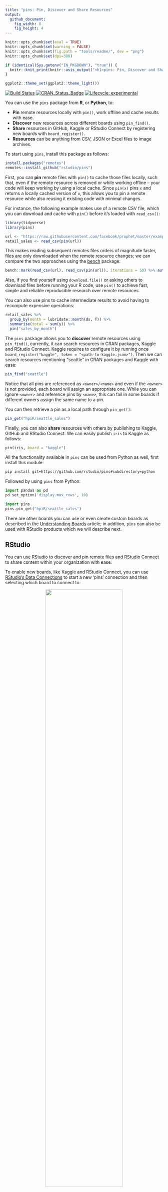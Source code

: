 ```yaml
---
title: "pins: Pin, Discover and Share Resources"
output:
  github_document:
    fig_width: 8
    fig_height: 4
---
```


```r
knitr::opts_chunk$set(eval = TRUE)
knitr::opts_chunk$set(warning = FALSE)
knitr::opts_chunk$set(fig.path = "tools/readme/", dev = "png")
knitr::opts_chunk$set(dpi=300)

if (identical(Sys.getenv("IN_PKGDOWN"), "true")) {
  knitr::knit_print(knitr::asis_output("<h1>pins: Pin, Discover and Share Resources</h1>"))
}

ggplot2::theme_set(ggplot2::theme_light())
```

[![Build Status](https://travis-ci.org/rstudio/pins.svg?branch=master)](https://travis-ci.org/rstudio/pins)
[![CRAN_Status_Badge](https://www.r-pkg.org/badges/version/pins)](https://cran.r-project.org/package=pins)
[![Lifecycle: experimental](https://img.shields.io/badge/lifecycle-maturing-blue.svg)](https://www.tidyverse.org/lifecycle/#maturing)

You can use the `pins` package from **R**, or **Python**, to:

- **Pin** remote resources locally with `pin()`, work offline and cache results with ease.
- **Discover** new resources across different boards using `pin_find()`.
- **Share** resources in GitHub, Kaggle or RStudio Connect by registering new boards with `board_register()`.
- **Resources** can be anything from CSV, JSON or Excel files to image archives.

To start using `pins`, install this package as follows:

``` r
install.packages("remotes")
remotes::install_github("rstudio/pins")
```

First, you can **pin** remote files with `pin()` to cache those files locally, such that, even if the remote resource is removed or while working offline -- your code will keep working by using a local cache. Since `pin(x)` pins `x` and returns a locally cached version of `x`, this allows you to pin a remote resource while also reusing it existing code with minimal changes.

For instance, the following example makes use of a remote CSV file, which you can download and cache with `pin()` before it's loaded with `read_csv()`:

```r
library(tidyverse)
library(pins)

url <- "https://raw.githubusercontent.com/facebook/prophet/master/examples/example_retail_sales.csv"
retail_sales <- read_csv(pin(url))
```

This makes reading subsequent remotes files orders of magnitude faster, files are only downloaded when the remote resource changes; we can compare the two approaches using the [bench](https://CRAN.R-project.org/package=bench) package:

```r
bench::mark(read_csv(url), read_csv(pin(url)), iterations = 50) %>% autoplot()
```

Also, if you find yourself using `download.file()` or asking others to download files before running your R code, use `pin()` to achieve fast, simple and reliable reproducible research over remote resources.

You can also use pins to cache intermediate results to avoid having to recompute expensive operations:

```r
retail_sales %>%
  group_by(month = lubridate::month(ds, T)) %>%
  summarise(total = sum(y)) %>%
  pin("sales_by_month")
```

The `pins` package allows you to **discover** remote resources using `pin_find()`, currently, it can search resources in CRAN packages, Kaggle and RStudio Connect. Kaggle requires to configure it by running once `board_register("kaggle", token = "<path-to-kaggle.json>")`. Then we can search resources mentioning "seattle" in CRAN packages and Kaggle with ease:

```r
pin_find("seattle")
```

Notice that all pins are referenced as `<owner>/<name>` and even if the `<owner>` is not provided, each board will assign an appropriate one. While you can ignore `<owner>` and reference pins by `<name>`, this can fail in some boards if different owners assign the same name to a pin.

You can then retrieve a pin as a local path through `pin_get()`:

```r
pin_get("hpiR/seattle_sales")
```

Finally, you can also **share** resources with others by publishing to Kaggle, GitHub and RStudio Connect. We can easily publish `iris` to Kaggle as follows:

```r
pin(iris, board = "kaggle")
```

All the functionality available in `pins` can be used from Python as well, first install this module:

```bash
pip install git+https://github.com/rstudio/pins#subdirectory=python
```

Followed by using `pins` from Python:

```python
import pandas as pd
pd.set_option('display.max_rows', 10)
```
```python
import pins
pins.pin_get("hpiR/seattle_sales")
```

There are other boards you can use or even create custom boards as described in the [Understanding Boards](https://rstudio.github.io/pins/articles/boards.html) article; in addition, `pins` can also be used with RStudio products which we will describe next.

## RStudio

You can use [RStudio](https://www.rstudio.com/products/rstudio/) to discover and pin remote files and [RStudio Connect](https://www.rstudio.com/products/connect/) to share content within your organization with ease.

To enable new boards, like Kaggle and RStudio Connect, you can use [RStudio's Data Connections](https://blog.rstudio.com/2017/08/16/rstudio-preview-connections/) to start a new 'pins' connection and then selecting which board to connect to:

<center>
![](tools/readme/rstudio-connect-board.png){width=70%}
</center>

Once connected, you can use the connections pane to track the pins you own and preview them with ease. Notice that one connection is created for each board.

<center>
![](tools/readme/rstudio-explore-pins.png){width=70%}
</center>

To **discover** remote resources, simply expand the "Addins" menu and select "Find Pin" from the dropdown. This addin allows you to search for pins across all boards, or scope your search to particular ones as well:

<center>
![](tools/readme/rstudio-discover-pins.png){width=70%}
</center>

You can then **share** local resources using the RStudio Connect board. Lets use `dplyr` and the `hpiR_seattle_sales` pin to analyze this further and then pin our results in RStudio Connect.

```r
board_register("rsconnect")
```
```r
pin_get("hpiR/seattle_sales") %>%
  group_by(baths = ceiling(baths)) %>%
  summarise(sale = floor(mean(sale_price))) %>%
  pin("sales-by-baths", board = "rsconnect")
```

After a pin is published to RStudio Connect, RStudio will open the web interface for that pin and make available various settings applicable to this published pin:

<center>
![](tools/readme/rstudio-share-resources.png){width=90%}
</center>

You can now set the appropriate permissions in RStudio Connect, and voila! From now on, those with access can make use of this remote file locally!

For instance, a colleague can reuse the `sales-by-baths` pin by retrieving it from RStudio Connect and visualize its contents using `ggplot2`:

```r
pin_get("sales-by-baths") %>%
  ggplot(aes(x = baths, y = sale)) +
    geom_point() + geom_smooth(method = 'lm', formula = y ~ exp(x))
```

Please make sure to ~~pin~~ visit, [pins.rstudio.com](https://rstudio.github.io/pins/index.html), where you will find detailed documentation and additional resources.
